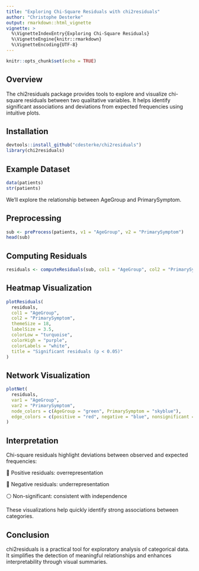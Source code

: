 ---
title: "Exploring Chi-Square Residuals with chi2residuals"
author: "Christophe Desterke"
output: rmarkdown::html_vignette
vignette: >
  %\VignetteIndexEntry{Exploring Chi-Square Residuals}
  %\VignetteEngine{knitr::rmarkdown}
  %\VignetteEncoding{UTF-8}
---



```{r setup, include=FALSE}
knitr::opts_chunk$set(echo = TRUE)
```

## Overview

The chi2residuals package provides tools to explore and visualize chi-square residuals between two qualitative variables. It helps identify significant associations and deviations from expected frequencies using intuitive plots.

## Installation

```{r}
devtools::install_github("cdesterke/chi2residuals")
library(chi2residuals)
```

## Example Dataset


```{r}
data(patients)
str(patients)

```

We’ll explore the relationship between AgeGroup and PrimarySymptom.

## Preprocessing

```{r}
sub <- preProcess(patients, v1 = "AgeGroup", v2 = "PrimarySymptom")
head(sub)

```

## Computing Residuals

```{r}
residuals <- computeResiduals(sub, col1 = "AgeGroup", col2 = "PrimarySymptom")

```

## Heatmap Visualization

```{r resplot, fig.width=9, fig.height=4.5}
plotResiduals(
  residuals,
  col1 = "AgeGroup",
  col2 = "PrimarySymptom",
  themeSize = 18,
  labelSize = 3.5,
  colorLow = "turquoise",
  colorHigh = "purple",
  colorLabels = "white",
  title = "Significant residuals (p < 0.05)"
)

```


## Network Visualization

```{r netplot, fig.width=10, fig.height=5}
plotNet(
  residuals,
  var1 = "AgeGroup",
  var2 = "PrimarySymptom",
  node_colors = c(AgeGroup = "green", PrimarySymptom = "skyblue"),
  edge_colors = c(positive = "red", negative = "blue", nonsignificant = "lightgrey")
)

```

## Interpretation

Chi-square residuals highlight deviations between observed and expected frequencies:

🔴 Positive residuals: overrepresentation

🔵 Negative residuals: underrepresentation

⚪ Non-significant: consistent with independence

These visualizations help quickly identify strong associations between categories.

## Conclusion

chi2residuals is a practical tool for exploratory analysis of categorical data. It simplifies the detection of meaningful relationships and enhances interpretability through visual summaries.
